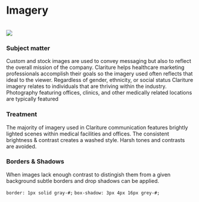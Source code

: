 
<Meta title='Design Guidelines/Imagery' />

# Imagery

<br />

<img src={Imagery} className='sm:float-right m-2 w-full sm:w-6/12' />

### Subject matter

Custom and stock images are used to convey messaging but also to reflect the overall mission of the company. Clariture helps healthcare marketing professionals accomplish their goals so the imagery used often reflects that ideal to the viewer. Regardless of gender, ethnicity, or social status Clariture imagery relates to individuals that are thriving within the industry. Photography featuring offices, clinics, and other medically related locations are typically featured

### Treatment

The majority of imagery used in Clariture communication features brightly lighted scenes within medical facilities and offices. The consistent brightness & contrast creates a washed style. Harsh tones and contrasts are avoided.

### Borders & Shadows

When images lack enough contrast to distingish them from a given background subtle borders and drop shadows can be applied.

`border: 1px solid gray-#;`
`box-shadow: 3px 4px 16px grey-#;`
